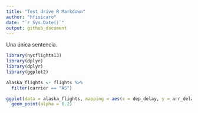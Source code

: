 ```yaml
---
title: "Test drive R Markdown"
author: "hfisicaro"
date: "`r Sys.Date()`"
output: github_document
---
```


Una única sentencia.

```r
library(nycflights13)
library(dplyr) 
library(dplyr)
library(ggplot2)

alaska_flights <- flights %>%
  filter(carrier == "AS") 

ggplot(data = alaska_flights, mapping = aes(x = dep_delay, y = arr_delay)) +
  geom_point(alpha = 0.2)
```

